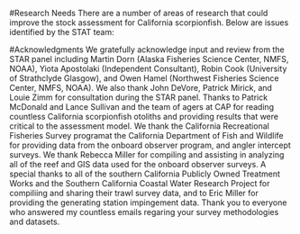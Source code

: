 
<!-- ****************************RESEARCH NEEDS**************************** -->
#Research Needs
There are a number of areas of research that could improve the stock 
assessment for California scorpionfish.  Below are issues identified by the STAT team:

\begin{enumerate}

\item \textbf{Natural mortality}: Both female natural mortality and steepness were 
fixed in the base model.  The collection of age data for older females may improve 
the ability to estimate female natural mortality in the model.  The NWFSC trawl survey
was the only available source of age data for this assessment, of which there were a 
number of age-1 fish and the data were dominated by males.

\item \textbf{Steepness}: California scorpionfish has not been fished to a level where information 
on steepness is available.  A meta-analysis for species with similar breeding strategies to 
California scorpionfish could be conducted if data are available.

\item \textbf{Stock in Mexico}:  No available information on the status of California 
scorpionfish in Mexico could be found.  A number of emails were sent to researchers 
in Mexico and none were returned.  It is known that a portion of the stock resides 
in Mexico and that boat leaving from San Diego target California scorpionfish off 
the Coronado Islands.  

\item \textbf{Sex ratio}:  The sex ratio in both Love et al. [@Love1987] and samples 
from the NWFSC trawl survey were skewed towards males. Data on sex ratios from the 
recreational or commercial fisheries would help in determining the sex ratio of the population.

\item \textbf{Aggregating behavior}: Little is known about the aggregating behavior
of California scorpionfish.  California scorpionfish are known to aggregate in both
the spawning and non-spawning seasons.  The location and timing of the aggregations
would aid in modelling the high catch events.

\item \textbf{Fecundity/Maturity}: There are currently no estimates of fecundity for California 
scorpionfish.  Love et al. [@Love1987] has published the only estiamtes of maturity for California 
scorpionfish, but the original copies of the data are no long available.  Some data on the spatial d
istribution of the eggs are available from CalCOFI, but were not keypunched to the species level. 
California scorpionfish mature at a young age, and additional data can help inform the maturity 
ogive.

\end{enumerate}



<!-- ***************************ACKNOWLEDGEMENTS*************************** -->
#Acknowledgments
We gratefully acknowledge input and review from the STAR panel including Martin 
Dorn (Alaska Fisheries Science Center, NMFS, NOAA), Yiota Apostolaki (Independent Consultant), Robin Cook (University of Strathclyde Glasgow), and Owen Hamel (Northwest Fisheries Science Center, NMFS, NOAA).  We also thank John DeVore, Patrick Mirick, and Louie Zimm for consultation during the STAR panel.  Thanks to Patrick McDonald and Lance Sullivan and the team of agers at CAP for reading countless California scorpionfish otoliths and providing results that were critical to the assessment model.  We thank the California Recreational Fisheries Survey programat the California Department of Fish and Wildlife for providing data from the onboard observer program, and angler intercept surveys.  We thank Rebecca Miller for compiling and assisting in analyzing all of the reef and GIS data used for the onboard observer surveys. A special thanks to all of the southern California Publicly Owned Treatment Works and the Southern California Coastal Water Research Project for compiliing and sharing their trawl survey data, and to Eric Miller for providing the generating station impingement data.  Thank you to everyone who answered my countless emails regaring your survey methodologies and datasets.




\newpage
\FloatBarrier